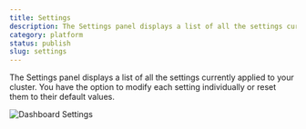 ```yaml
---
title: Settings
description: The Settings panel displays a list of all the settings currently applied to your cluster.
category: platform
status: publish
slug: settings
---
```


The Settings panel displays a list of all the settings currently applied to your cluster. You have the option to modify each setting individually or reset them to their default values.

![Dashboard Settings](@docs-website-assets/introduction/dashboard_settings.png)